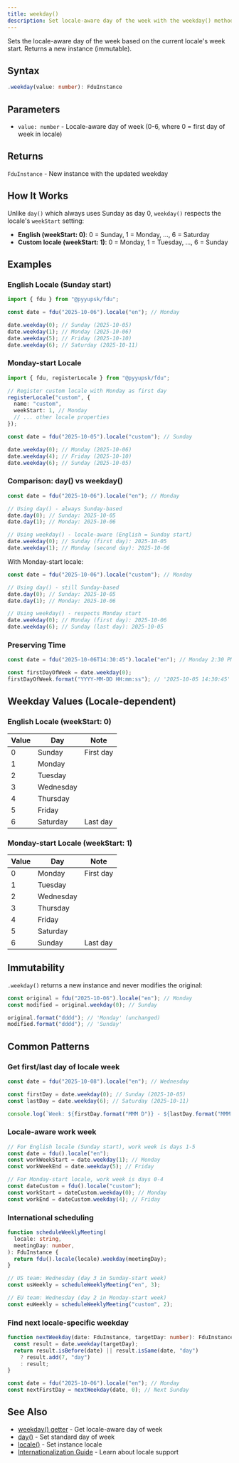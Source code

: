 ```yaml
---
title: weekday()
description: Set locale-aware day of the week with the weekday() method. Learn how to manipulate dates using locale-specific week starts (Sunday vs Monday), handle different cultural week conventions, and implement international scheduling patterns with proper locale support.
---
```


Sets the locale-aware day of the week based on the current locale's week start. Returns a new instance (immutable).

## Syntax

```typescript
.weekday(value: number): FduInstance
```

## Parameters

- `value: number` - Locale-aware day of week (0-6, where 0 = first day of week in locale)

## Returns

`FduInstance` - New instance with the updated weekday

## How It Works

Unlike `day()` which always uses Sunday as day 0, `weekday()` respects the locale's `weekStart` setting:

- **English (weekStart: 0)**: 0 = Sunday, 1 = Monday, ..., 6 = Saturday
- **Custom locale (weekStart: 1)**: 0 = Monday, 1 = Tuesday, ..., 6 = Sunday

## Examples

### English Locale (Sunday start)

```typescript
import { fdu } from "@pyyupsk/fdu";

const date = fdu("2025-10-06").locale("en"); // Monday

date.weekday(0); // Sunday (2025-10-05)
date.weekday(1); // Monday (2025-10-06)
date.weekday(5); // Friday (2025-10-10)
date.weekday(6); // Saturday (2025-10-11)
```

### Monday-start Locale

```typescript
import { fdu, registerLocale } from "@pyyupsk/fdu";

// Register custom locale with Monday as first day
registerLocale("custom", {
  name: "custom",
  weekStart: 1, // Monday
  // ... other locale properties
});

const date = fdu("2025-10-05").locale("custom"); // Sunday

date.weekday(0); // Monday (2025-10-06)
date.weekday(4); // Friday (2025-10-10)
date.weekday(6); // Sunday (2025-10-05)
```

### Comparison: day() vs weekday()

```typescript
const date = fdu("2025-10-06").locale("en"); // Monday

// Using day() - always Sunday-based
date.day(0); // Sunday: 2025-10-05
date.day(1); // Monday: 2025-10-06

// Using weekday() - locale-aware (English = Sunday start)
date.weekday(0); // Sunday (first day): 2025-10-05
date.weekday(1); // Monday (second day): 2025-10-06
```

With Monday-start locale:

```typescript
const date = fdu("2025-10-06").locale("custom"); // Monday

// Using day() - still Sunday-based
date.day(0); // Sunday: 2025-10-05
date.day(1); // Monday: 2025-10-06

// Using weekday() - respects Monday start
date.weekday(0); // Monday (first day): 2025-10-06
date.weekday(6); // Sunday (last day): 2025-10-05
```

### Preserving Time

```typescript
const date = fdu("2025-10-06T14:30:45").locale("en"); // Monday 2:30 PM

const firstDayOfWeek = date.weekday(0);
firstDayOfWeek.format("YYYY-MM-DD HH:mm:ss"); // '2025-10-05 14:30:45'
```

## Weekday Values (Locale-dependent)

### English Locale (weekStart: 0)

| Value | Day       | Note      |
| ----- | --------- | --------- |
| 0     | Sunday    | First day |
| 1     | Monday    |           |
| 2     | Tuesday   |           |
| 3     | Wednesday |           |
| 4     | Thursday  |           |
| 5     | Friday    |           |
| 6     | Saturday  | Last day  |

### Monday-start Locale (weekStart: 1)

| Value | Day       | Note      |
| ----- | --------- | --------- |
| 0     | Monday    | First day |
| 1     | Tuesday   |           |
| 2     | Wednesday |           |
| 3     | Thursday  |           |
| 4     | Friday    |           |
| 5     | Saturday  |           |
| 6     | Sunday    | Last day  |

## Immutability

`.weekday()` returns a new instance and never modifies the original:

```typescript
const original = fdu("2025-10-06").locale("en"); // Monday
const modified = original.weekday(0); // Sunday

original.format("dddd"); // 'Monday' (unchanged)
modified.format("dddd"); // 'Sunday'
```

## Common Patterns

### Get first/last day of locale week

```typescript
const date = fdu("2025-10-08").locale("en"); // Wednesday

const firstDay = date.weekday(0); // Sunday (2025-10-05)
const lastDay = date.weekday(6); // Saturday (2025-10-11)

console.log(`Week: ${firstDay.format("MMM D")} - ${lastDay.format("MMM D")}`);
```

### Locale-aware work week

```typescript
// For English locale (Sunday start), work week is days 1-5
const date = fdu().locale("en");
const workWeekStart = date.weekday(1); // Monday
const workWeekEnd = date.weekday(5); // Friday

// For Monday-start locale, work week is days 0-4
const dateCustom = fdu().locale("custom");
const workStart = dateCustom.weekday(0); // Monday
const workEnd = dateCustom.weekday(4); // Friday
```

### International scheduling

```typescript
function scheduleWeeklyMeeting(
  locale: string,
  meetingDay: number,
): FduInstance {
  return fdu().locale(locale).weekday(meetingDay);
}

// US team: Wednesday (day 3 in Sunday-start week)
const usWeekly = scheduleWeeklyMeeting("en", 3);

// EU team: Wednesday (day 2 in Monday-start week)
const euWeekly = scheduleWeeklyMeeting("custom", 2);
```

### Find next locale-specific weekday

```typescript
function nextWeekday(date: FduInstance, targetDay: number): FduInstance {
  const result = date.weekday(targetDay);
  return result.isBefore(date) || result.isSame(date, "day")
    ? result.add(7, "day")
    : result;
}

const date = fdu("2025-10-06").locale("en"); // Monday
const nextFirstDay = nextWeekday(date, 0); // Next Sunday
```

## See Also

- [weekday() getter](/docs/api/get#weekday) - Get locale-aware day of week
- [day()](/docs/api/manipulation/day) - Set standard day of week
- [locale()](/docs/api/locale/instance) - Set instance locale
- [Internationalization Guide](/docs/guides/i18n) - Learn about locale support
